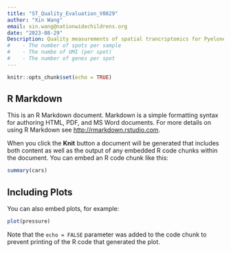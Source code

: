 ```yaml
---
title: "ST_Quality_Evaluation_V0829"
author: "Xin Wang"
email: xin.wang@nationwidechildrens.org 
date: "2023-08-29"
Description: Quality measurements of spatial trancriptomics for Pyelonephritis
#    - The number of spots per sample
#    - The numbe of UMI (per spot)
#    - The number of genes per spot
---
```


```r
knitr::opts_chunk$set(echo = TRUE)
```

## R Markdown

This is an R Markdown document. Markdown is a simple formatting syntax for authoring HTML, PDF, and MS Word documents. For more details on using R Markdown see <http://rmarkdown.rstudio.com>.

When you click the **Knit** button a document will be generated that includes both content as well as the output of any embedded R code chunks within the document. You can embed an R code chunk like this:

```r
summary(cars)
```

## Including Plots

You can also embed plots, for example:

```r
plot(pressure)
```

Note that the `echo = FALSE` parameter was added to the code chunk to prevent printing of the R code that generated the plot.

